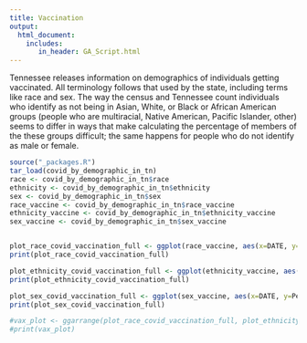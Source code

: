 ```yaml
---
title: Vaccination
output:
  html_document:
    includes:
       in_header: GA_Script.html
---
```




Tennessee releases information on demographics of individuals getting vaccinated. All terminology follows that used by the state, including terms like race and sex. The way the census and Tennessee count individuals who identify as not being in Asian, White, or Black or African American groups (people who are multiracial, Native American, Pacific Islander, other) seems to differ in ways that make calculating the percentage of members of the these groups difficult; the same happens for people who do not identify as male or female.

```r
source("_packages.R")
tar_load(covid_by_demographic_in_tn)
race <- covid_by_demographic_in_tn$race
ethnicity <- covid_by_demographic_in_tn$ethnicity
sex <- covid_by_demographic_in_tn$sex
race_vaccine <- covid_by_demographic_in_tn$race_vaccine
ethnicity_vaccine <- covid_by_demographic_in_tn$ethnicity_vaccine
sex_vaccine <- covid_by_demographic_in_tn$sex_vaccine


plot_race_covid_vaccination_full <- ggplot(race_vaccine, aes(x=DATE, y=PercentFullyVaccinated, group=Race)) + geom_line(aes(colour=Race))+ xlab("Date") + ylim(0,100) + theme_light() + ylab("Percentage of people fully vaccinated")  + theme(legend.justification = c(1, 1), legend.position = c(1, 1))
print(plot_race_covid_vaccination_full)

plot_ethnicity_covid_vaccination_full <- ggplot(ethnicity_vaccine, aes(x=DATE, y=PercentFullyVaccinated, group=Ethnicity)) + geom_line(aes(colour=Ethnicity))+ xlab("Date") + theme_light() + ylim(0,100) + ylab("Percentage of people fully vaccinated") + theme(legend.justification = c(1, 1), legend.position = c(1, 1))
print(plot_ethnicity_covid_vaccination_full)

plot_sex_covid_vaccination_full <- ggplot(sex_vaccine, aes(x=DATE, y=PercentFullyVaccinated, group=Sex)) + geom_line(aes(colour=Sex))+ xlab("Date") + theme_light() + ylim(0,100) + ylab("Percentage of people fully vaccinated")  + theme(legend.justification = c(1, 1), legend.position = c(1, 1))
print(plot_sex_covid_vaccination_full)

#vax_plot <- ggarrange(plot_race_covid_vaccination_full, plot_ethnicity_covid_vaccination_full, plot_sex_covid_vaccination_full, labels=c("", "", ""), ncol=3, nrow=1)
#print(vax_plot)
```
